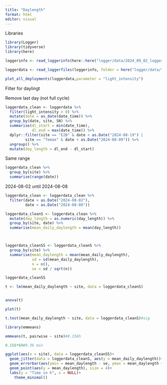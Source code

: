 ```yaml
---
title: "Daylength"
format: html
editor: visual
---
```


Libraries

```r
library(Logger)
library(tidyverse)
library(here)
```

```r
loggerinfo <- read_loggerinfo(here::here("logger/data/2024_09_02_logger_info.xlsx"), sheet = "retrieved")
```

```r
loggerdata <- read_loggerfiles(loggerinfo, folder = here("logger/data/"))
```

```r
plot_all_deployments(loggerdata,parameter = "light_intensity")
```

Filter for daylingt

Remove last day (not full cycle)

```r

loggerdata_clean <- loggerdata %>% 
  filter(light_intensity > 0) %>% 
  mutate(date = as_date(date_time)) %>% 
  group_by(date, site, SN) %>% 
  summarise(dl_start = min(date_time),
            dl_end = max(date_time)) %>% 
  dplyr::filter(site == "E2B" & date < as.Date("2024-08-19") | 
         site == "Temae" & date < as.Date("2024-08-09")) %>% 
  ungroup() %>% 
  mutate(day_length = dl_end - dl_start) 

```

Same range

```r
loggerdata_clean %>% 
  group_by(site) %>% 
  summarise(range(date))
```

2024-08-02 until 2024-08-08

```r
loggerdata_clean <- loggerdata_clean %>% 
  filter(date > as.Date("2024-08-02"),
         date < as.Date("2024-08-08"))

```

```r
loggerdata_cleanS <- loggerdata_clean %>% 
  mutate(day_length = as.numeric(day_length)) %>% 
  group_by(site, date) %>% 
  summarise(mean_daily_daylength = mean(day_length))



loggerdata_cleanSS <- loggerdata_cleanS %>% 
  group_by(site) %>% 
  summarise(mean_daylength = mean(mean_daily_daylength),
            sd = sd(mean_daily_daylength),
            n = n(),
            se = sd / sqrt(n)) 

loggerdata_cleanSS

```

```r
t <- lm(mean_daily_daylength ~ site, data = loggerdata_cleanS) 


anova(t)
```

```r
plot(t)
```

```r
t.test(mean_daily_daylength ~ site, data = loggerdata_cleanS)#sig
```

```r
library(emmeans)

emmeans(t, pairwise ~ site)#0.156h

0.156*60#9.36 min

```

```r
ggplot(aes(x = site), data = loggerdata_cleanSS)+
  geom_jitter(data = loggerdata_cleanS, aes(y = mean_daily_daylength))+
  geom_errorbar(aes(ymin = mean_daylength - se, ymax = mean_daylength + se), width = .2)+
  geom_point(aes(y = mean_daylength), size = 4)+
  labs(y = "Time in h", x = NULL)+
    theme_minimal()
  
```
